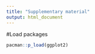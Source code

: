 ```yaml
---
title: "Supplementary material"
output: html_document
---
```


#Load packages
```r
pacman::p_load(ggplot2)
```


```r

```


```r

```


```r

```
